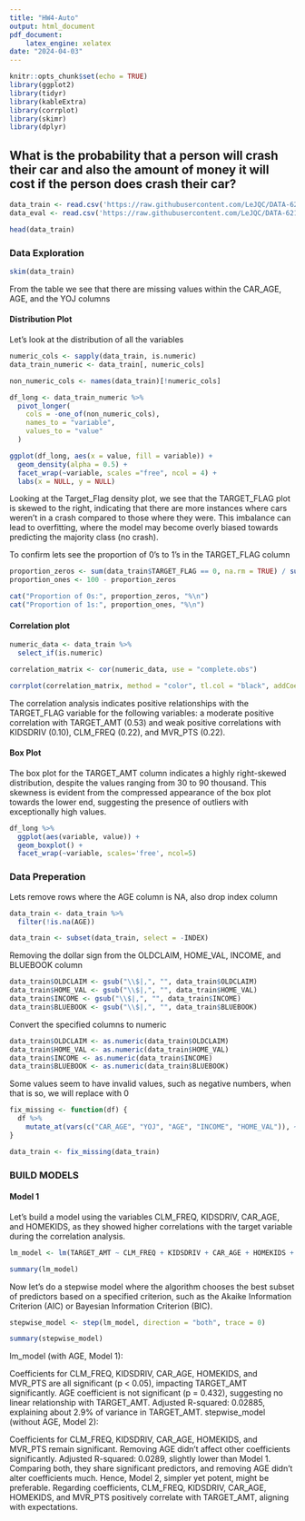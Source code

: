 ```yaml
---
title: "HW4-Auto"
output: html_document
pdf_document:
    latex_engine: xelatex
date: "2024-04-03"
---
```


```r
knitr::opts_chunk$set(echo = TRUE)
library(ggplot2)
library(tidyr)
library(kableExtra)
library(corrplot)
library(skimr)
library(dplyr)
```
## What is the probability that a person will crash their car and also the amount of money it will cost if the person does crash their car?

```r
data_train <- read.csv('https://raw.githubusercontent.com/LeJQC/DATA-621-Group-2/main/HW4/insurance_training_data.csv')
data_eval <- read.csv('https://raw.githubusercontent.com/LeJQC/DATA-621-Group-2/main/HW4/insurance-evaluation-data.csv')
```

```r
head(data_train)
```

### Data Exploration
```r
skim(data_train)
```
From the table we see that there are missing values within the CAR_AGE, AGE, and the YOJ columns

#### Distribution Plot 
Let's look at the distribution of all the variables 
```r
numeric_cols <- sapply(data_train, is.numeric)
data_train_numeric <- data_train[, numeric_cols]

non_numeric_cols <- names(data_train)[!numeric_cols]

df_long <- data_train_numeric %>%
  pivot_longer(
    cols = -one_of(non_numeric_cols),
    names_to = "variable",
    values_to = "value"
  )

ggplot(df_long, aes(x = value, fill = variable)) + 
  geom_density(alpha = 0.5) +  
  facet_wrap(~variable, scales ="free", ncol = 4) +
  labs(x = NULL, y = NULL)  
```
 
Looking at the Target_Flag density plot, we see that the TARGET_FLAG plot is skewed to the right, indicating that there are more instances where cars weren't in a crash compared to those where they were. This imbalance can lead to overfitting, where the model may become overly biased towards predicting the majority class (no crash).

To confirm lets see the proportion of 0's to 1's in the TARGET_FLAG column 
```r
proportion_zeros <- sum(data_train$TARGET_FLAG == 0, na.rm = TRUE) / sum(!is.na(data_train$TARGET_FLAG)) * 100
proportion_ones <- 100 - proportion_zeros

cat("Proportion of 0s:", proportion_zeros, "%\n")
cat("Proportion of 1s:", proportion_ones, "%\n")
```


#### Correlation plot 
```r
numeric_data <- data_train %>% 
  select_if(is.numeric)

correlation_matrix <- cor(numeric_data, use = "complete.obs")

corrplot(correlation_matrix, method = "color", tl.col = "black", addCoef.col = "black", number.cex = 0.5)
```

The correlation analysis indicates positive relationships with the TARGET_FLAG variable for the following variables: a moderate positive correlation with TARGET_AMT (0.53) and weak positive correlations with KIDSDRIV (0.10), CLM_FREQ (0.22), and MVR_PTS (0.22).

#### Box Plot 

The box plot for the TARGET_AMT column indicates a highly right-skewed distribution, despite the values ranging from 30 to 90 thousand. This skewness is evident from the compressed appearance of the box plot towards the lower end, suggesting the presence of outliers with exceptionally high values. 
```r
df_long %>% 
  ggplot(aes(variable, value)) + 
  geom_boxplot() + 
  facet_wrap(~variable, scales='free', ncol=5)
```

### Data Preperation

Lets remove rows where the AGE column is NA, also drop index column
```r
data_train <- data_train %>%
  filter(!is.na(AGE))

data_train <- subset(data_train, select = -INDEX)
```

Removing the dollar sign from the OLDCLAIM, HOME_VAL, INCOME, and BLUEBOOK column
```r
data_train$OLDCLAIM <- gsub("\\$|,", "", data_train$OLDCLAIM)
data_train$HOME_VAL <- gsub("\\$|,", "", data_train$HOME_VAL)
data_train$INCOME <- gsub("\\$|,", "", data_train$INCOME)
data_train$BLUEBOOK <- gsub("\\$|,", "", data_train$BLUEBOOK)
```


Convert the specified columns to numeric
```r
data_train$OLDCLAIM <- as.numeric(data_train$OLDCLAIM)
data_train$HOME_VAL <- as.numeric(data_train$HOME_VAL)
data_train$INCOME <- as.numeric(data_train$INCOME)
data_train$BLUEBOOK <- as.numeric(data_train$BLUEBOOK)
```


Some values  seem to have invalid values, such as negative numbers, when that is so, we will replace with 0
```r
fix_missing <- function(df) {
  df %>% 
    mutate_at(vars(c("CAR_AGE", "YOJ", "AGE", "INCOME", "HOME_VAL")), ~ifelse(. < 0, median(., na.rm = TRUE), .))
}

data_train <- fix_missing(data_train)
```

### BUILD MODELS

#### Model 1
Let's build a model using the variables CLM_FREQ, KIDSDRIV, CAR_AGE, and HOMEKIDS, as they showed higher correlations with the target variable during the correlation analysis.
```r
lm_model <- lm(TARGET_AMT ~ CLM_FREQ + KIDSDRIV + CAR_AGE + HOMEKIDS + MVR_PTS + AGE, data = data_train)

summary(lm_model)
```
Now let's do a stepwise model where the algorithm chooses the best subset of predictors based on a specified criterion, such as the Akaike Information Criterion (AIC) or Bayesian Information Criterion (BIC).
```r
stepwise_model <- step(lm_model, direction = "both", trace = 0)

summary(stepwise_model)
```
lm_model (with AGE, Model 1):

Coefficients for CLM_FREQ, KIDSDRIV, CAR_AGE, HOMEKIDS, and MVR_PTS are all significant (p < 0.05), impacting TARGET_AMT significantly.
AGE coefficient is not significant (p = 0.432), suggesting no linear relationship with TARGET_AMT.
Adjusted R-squared: 0.02885, explaining about 2.9% of variance in TARGET_AMT.
stepwise_model (without AGE, Model 2):

Coefficients for CLM_FREQ, KIDSDRIV, CAR_AGE, HOMEKIDS, and MVR_PTS remain significant.
Removing AGE didn't affect other coefficients significantly.
Adjusted R-squared: 0.0289, slightly lower than Model 1.
Comparing both, they share significant predictors, and removing AGE didn't alter coefficients much. Hence, Model 2, simpler yet potent, might be preferable. Regarding coefficients, CLM_FREQ, KIDSDRIV, CAR_AGE, HOMEKIDS, and MVR_PTS positively correlate with TARGET_AMT, aligning with expectations.
